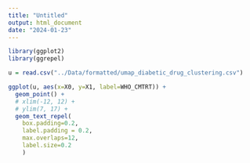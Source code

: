 ```yaml
---
title: "Untitled"
output: html_document
date: "2024-01-23"
---
```


```r
library(ggplot2)
library(ggrepel)

u = read.csv("../Data/formatted/umap_diabetic_drug_clustering.csv")

ggplot(u, aes(x=X0, y=X1, label=WHO_CMTRT)) + 
  geom_point() + 
  # xlim(-12, 12) +
  # ylim(7, 17) +
  geom_text_repel(
    box.padding=0.2,
    label.padding = 0.2,
    max.overlaps=12,
    label.size=0.2
    )

```

